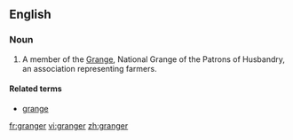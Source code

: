 {{see|Granger}}
==English==
===Noun===
{{en-noun}}
# {{US}} A member of the [[Grange]], National Grange of the Patrons of Husbandry, an association representing farmers.

====Related terms====
*[[grange]]

[[fr:granger]]
[[vi:granger]]
[[zh:granger]]